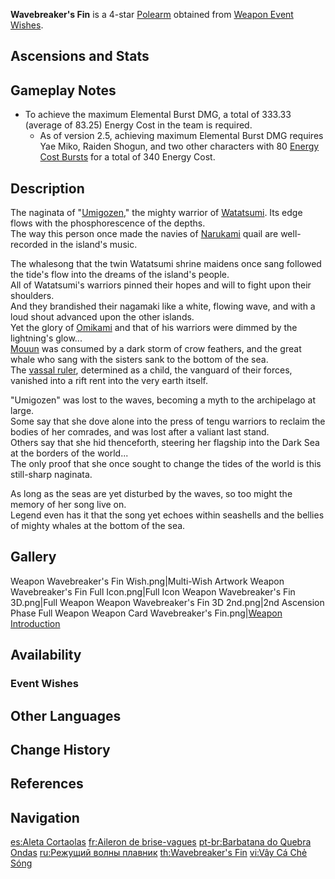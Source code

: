 {{Weapon Infobox
|title          = Wave&shy;breaker's Fin
|id             = 13416
|image          = <gallery>
Weapon Wavebreaker's Fin.png|Base
Weapon Wavebreaker's Fin 2nd.png|2nd Ascension
</gallery>
|type           = Polearm
|releaseDate    = 2021-11-02
|quality        = 4
|base_atk       = 45
|2nd_stat_type  = ATK
|2nd_stat       = 3%
|series         = Watatsumi
|passive        = Watatsumi Wavewalker
|effect         = For every point of the entire party's combined maximum Energy capacity, the Elemental Burst DMG of the character equipping this weapon is increased by (var1)%. A maximum of (var2)% increased Elemental Burst DMG can be achieved this way.
|eff_rank1_var1 = 0.12
|eff_rank2_var1 = 0.15
|eff_rank3_var1 = 0.18
|eff_rank4_var1 = 0.21
|eff_rank5_var1 = 0.24
|eff_rank1_var2 = 40
|eff_rank2_var2 = 50
|eff_rank3_var2 = 60
|eff_rank4_var2 = 70
|eff_rank5_var2 = 80
|eff_att1       = Elemental Burst DMG Bonus
|eff_att2       = Energy
|obtain         = Weapon Event Wishes
}}
{{Description|A naginata forged from luminscent material deep in the ocean depths. It was once the possession of the [[tengu]] race.}}
'''Wavebreaker's Fin''' is a 4-star [[Polearm]] obtained from [[Weapon Event Wishes]].

==Ascensions and Stats==
{{Weapon Ascensions and Stats
|ascendMat1 = Mask of the Wicked Lieutenant
|ascendMat2 = Mask of the Tiger's Bite
|ascendMat3 = Mask of the One-Horned
|ascendMat4 = Mask of the Kijin
|bossMat1   = Concealed Claw
|bossMat2   = Concealed Unguis
|bossMat3   = Concealed Talon
|commonMat1 = Old Handguard
|commonMat2 = Kageuchi Handguard
|commonMat3 = Famed Handguard
}}

==Gameplay Notes==
* To achieve the maximum Elemental Burst DMG, a total of 333.33 (average of 83.25) Energy Cost in the team is required.
** As of version 2.5, achieving maximum Elemental Burst DMG requires Yae Miko, Raiden Shogun, and two other characters with 80 [[Elemental Burst#Comparison|Energy Cost Bursts]] for a total of 340 Energy Cost.

==Description==
The naginata of "[[Umigozen]]," the mighty warrior of [[Watatsumi Island|Watatsumi]]. Its edge flows with the phosphorescence of the depths.<br />
The way this person once made the navies of [[Narukami Island|Narukami]] quail are well-recorded in the island's music.

The whalesong that the twin Watatsumi shrine maidens once sang followed the tide's flow into the dreams of the island's people.<br />
All of Watatsumi's warriors pinned their hopes and will to fight upon their shoulders.<br />
And they brandished their nagamaki like a white, flowing wave, and with a loud shout advanced upon the other islands.<br />
Yet the glory of [[Orobashi|Omikami]] and that of his warriors were dimmed by the lightning's glow...<br />
[[Mouun]] was consumed by a dark storm of crow feathers, and the great whale who sang with the sisters sank to the bottom of the sea.<br />
The [[Akuou|vassal ruler]], determined as a child, the vanguard of their forces, vanished into a rift rent into the very earth itself.

"Umigozen" was lost to the waves, becoming a myth to the archipelago at large.<br />
Some say that she dove alone into the press of tengu warriors to reclaim the bodies of her comrades, and was lost after a valiant last stand.<br />
Others say that she hid thenceforth, steering her flagship into the Dark Sea at the borders of the world...<br />
The only proof that she once sought to change the tides of the world is this still-sharp naginata.

As long as the seas are yet disturbed by the waves, so too might the memory of her song live on.<br />
Legend even has it that the song yet echoes within seashells and the bellies of mighty whales at the bottom of the sea.

==Gallery==
<gallery>
Weapon Wavebreaker's Fin Wish.png|Multi-Wish Artwork
Weapon Wavebreaker's Fin Full Icon.png|Full Icon
Weapon Wavebreaker's Fin 3D.png|Full Weapon
Weapon Wavebreaker's Fin 3D 2nd.png|2nd Ascension Phase Full Weapon
Weapon Card Wavebreaker's Fin.png|[https://twitter.com/GenshinImpact/status/1453934620022505482/photo/1 Weapon Introduction]
</gallery>

==Availability==
===Event Wishes===
{{Featured}}

==Other Languages==
{{Flex|
===Weapon===
{{Other Languages
|en      = Wavebreaker's Fin
|zhs     = 断浪长鳍
|zhs_rm  = Duànlàng Chángqí
|zht     = 斷浪長鰭
|zht_rm  = Duànlàng Chángqí
|zh_tl   = Wavebreaking Long Fin
|ja      = {{Rubi|斬|ざん|波|ぱ|の|&nbsp;|ひれ|鰭|長|なが}}
|ja_rm   = Zanpa no Hirenaga<ref>YouTube: [https://youtu.be/uw-b54nYqi8 {{ja|【原神】Ver.2.2「霧の海と謎の秘境」予告番組}}inTGS2021]</ref>
|ja_tl   = Long Fin of Beheading Wave
|ko      = 파도 베는 지느러미
|ko_rm   = Pado Beneun Jineureomi
|ko_tl   = Wavecutting Fin
|es      = Aleta Cortaolas
|es_tl   = Wavecutting Fin
|fr      = Aileron de brise-vagues
|fr_tl   = Wavebreaker's Fin
|ru      = Режущий волны плавник
|ru_tl   = Wavecutting Fin
|th      = Wavebreaker's Fin
|vi      = Vây Cá Chẻ Sóng
|vi_tl   = Wave Splitting Fin
|de      = Wellenbrecherflosse
|de_tl   = Wavebreaker's Fin
|id      = Wavebreaker's Fin
|pt      = Barbatana do Quebra Ondas
|pt_tl   = Fin of the Wavebreaker
|tr      = Dalgakesen Yüzgeci
|tr_tl   = 
|it      = Pinna del Frangionde
|it_tl   = Wavebreaker's Fin
}}
|
===Passive===
{{Transclude|Watatsumi Series|Other Languages}}
}}

==Change History==
{{Change History|2.2}}

==References==
{{Reflist}}

==Navigation==
{{Weapons by Series Navbox|series=Watatsumi}}
{{Weapon Navbox|type=Polearms}}

[[es:Aleta Cortaolas]]
[[fr:Aileron de brise-vagues]]
[[pt-br:Barbatana do Quebra Ondas]]
[[ru:Режущий волны плавник]]
[[th:Wavebreaker's Fin]]
[[vi:Vây Cá Chẻ Sóng]]